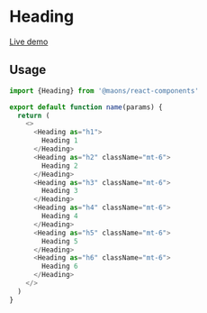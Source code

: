 # Heading

[Live demo](https://main--63cea501d66c7f57c939718b.chromatic.com/?path=/story/typography-heading--default)

## Usage

```js
import {Heading} from '@maons/react-components'

export default function name(params) {
  return (
    <>
      <Heading as="h1">
        Heading 1
      </Heading>
      <Heading as="h2" className="mt-6">
        Heading 2
      </Heading>
      <Heading as="h3" className="mt-6">
        Heading 3
      </Heading>
      <Heading as="h4" className="mt-6">
        Heading 4
      </Heading>
      <Heading as="h5" className="mt-6">
        Heading 5
      </Heading>
      <Heading as="h6" className="mt-6">
        Heading 6
      </Heading>
    </>
  )
}
```